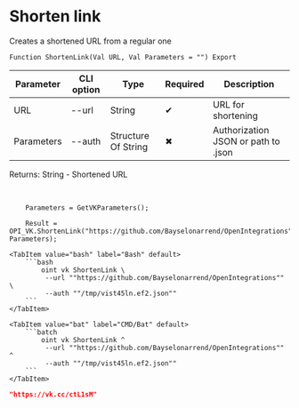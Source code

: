 ﻿---
sidebar_position: 5
description: Shorten link and other functions to work with VK in the Open Integration Package, a free open-source integration library for 1C:Enterprise 8, OneScript and CLI
keywords: [1C, 1С, 1С:Enterprise, 1С:Enterprise 8.3, API, Integration, Services, Exchange, OneScript, CLI, VK]
---


# Shorten link
 Creates a shortened URL from a regular one



`Function ShortenLink(Val URL, Val Parameters = "") Export`

  | Parameter | CLI option | Type | Required | Description |
  |-|-|-|-|-|
  | URL | --url | String | &#x2714; | URL for shortening |
  | Parameters | --auth | Structure Of String | &#x2716; | Authorization JSON or path to .json |

  
  Returns:  String - Shortened URL

<br/>




```bsl title="1C:Enterprise/OneScript code example"
    Parameters = GetVKParameters();

    Result = OPI_VK.ShortenLink("https://github.com/Bayselonarrend/OpenIntegrations", Parameters);
```
 

 <Tabs>
  
    <TabItem value="bash" label="Bash" default>
        ```bash
            oint vk ShortenLink \
             --url ""https://github.com/Bayselonarrend/OpenIntegrations"" \
             --auth ""/tmp/vist45ln.ef2.json""
        ```
    </TabItem>
  
    <TabItem value="bat" label="CMD/Bat" default>
        ```batch
            oint vk ShortenLink ^
             --url ""https://github.com/Bayselonarrend/OpenIntegrations"" ^
             --auth ""/tmp/vist45ln.ef2.json""
        ```
    </TabItem>
</Tabs>


```json title="Result"
"https://vk.cc/ctL1sM"
```
